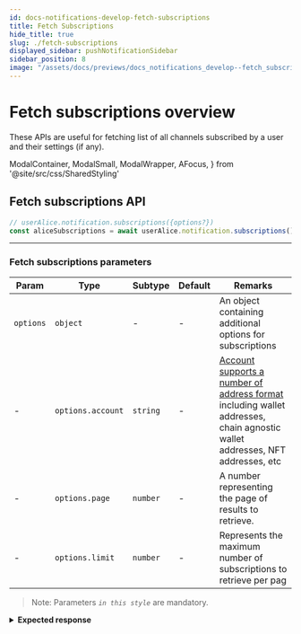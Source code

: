 ```yaml
---
id: docs-notifications-develop-fetch-subscriptions
title: Fetch Subscriptions
hide_title: true
slug: ./fetch-subscriptions
displayed_sidebar: pushNotificationSidebar
sidebar_position: 8
image: "/assets/docs/previews/docs_notifications_develop--fetch_subscriptions.png"
---
```


# Fetch subscriptions overview

These APIs are useful for fetching list of all channels subscribed by a user and their settings (if any).

<head>
  <title>Fetch Subscriptions | Push Notifications | Push Documentation</title>
</head>

  ModalContainer,
  ModalSmall,
  ModalWrapper,
  AFocus,
} from '@site/src/css/SharedStyling'

## Fetch subscriptions API

<Tabs className="codetabs" groupId="code-examples">
  <TabItem value="js" attributes={{className: "codetab js"}} default>

```typescript
// userAlice.notification.subscriptions({options?})
const aliceSubscriptions = await userAlice.notification.subscriptions()
```

  </TabItem>
</Tabs>

---

### Fetch subscriptions parameters

| Param     | Type              | Subtype  | Default | Remarks                                                            |
| --------- | ----------------- | -------- | ------- | ------------------------------------------------------------------ |
| `options` | `object`          | -        | -       | An object containing additional options for subscriptions          |
| -         | `options.account` | `string` | -       | [Account supports a number of address format](/docs/notifications/important-concepts/#types-of-supported-wallet-address-account) including wallet addresses, chain agnostic wallet addresses, NFT addresses, etc |
| -         | `options.page`    | `number` | -       | A number representing the page of results to retrieve.             |
| -         | `options.limit`   | `number` | -       | Represents the maximum number of subscriptions to retrieve per pag |

> Note: Parameters _`in this style`_ are mandatory.

<details>

<summary>
  <b>Expected response</b>
</summary>

```typescript
[
  { 
    channel: '0xD8634C39BBFd4033c0d3289C4515275102423681',
    user_settings: null 
  },
  { 
    channel: '0x74415Bc4C4Bf4Baecc2DD372426F0a1D016Fa924',
    user_settings: null 
  },
  {
    channel: '0x087F5052fBcD7C02DD45fb9907C57F1EccC2bE25',
    user_settings: '[{"type": 1, "user": false, "index": 1, "default": false, "description": "test1"}, {"type": 2, "user": 25, "index": 2, "default": 25, "enabled": 1, "lowerLimit": 23, "upperLimit": 35, "description": "test3"}, {"type": 2, "user": 64, "index": 3, "default": 56, "enabled": 1, "lowerLimit": 43, "upperLimit": 78, "description": "test5"}]'
  }
]
```

</details>
